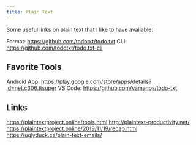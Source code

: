 ```yaml
---
title: Plain Text
---
```


Some useful links on plain text that I like to have available:

Format: https://github.com/todotxt/todo.txt
CLI: https://github.com/todotxt/todo.txt-cli

## Favorite Tools

Android App: https://play.google.com/store/apps/details?id=net.c306.ttsuper
VS Code: https://github.com/vamanos/todo-txt

## Links

https://plaintextproject.online/tools.html
http://plaintext-productivity.net/
https://plaintextproject.online/2019/11/19/recap.html
https://uglyduck.ca/plain-text-emails/
